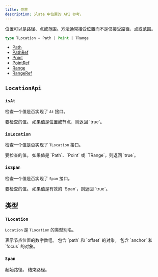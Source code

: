 ```yaml
---
title: 位置
description: Slate 中位置的 API 参考。
---
```


位置可以是路径、点或范围。方法通常接受位置而不是仅接受路径、点或范围。

```typescript
type TLocation = Path | Point | TRange
```

- [Path](/docs/api/slate/path)
- [PathRef](/docs/api/slate/location-ref#pathref)
- [Point](/docs/api/slate/point)
- [PointRef](/docs/api/slate/location-ref#pointref)
- [Range](/docs/api/slate/range)
- [RangeRef](/docs/api/slate/location-ref#rangeref)

## `LocationApi`

### `isAt`

检查一个值是否实现了 `At` 接口。

<API name="isAt">
<APIParameters>
  <APIItem name="value" type="any">
    要检查的值。
  </APIItem>
</APIParameters>

<APIReturns type="boolean">
  如果值是位置或节点，则返回 `true`。
</APIReturns>
</API>

### `isLocation`

检查一个值是否实现了 `TLocation` 接口。

<API name="isLocation">
<APIParameters>
  <APIItem name="value" type="any">
    要检查的值。
  </APIItem>
</APIParameters>

<APIReturns type="boolean">
  如果值是 `Path`、`Point` 或 `TRange`，则返回 `true`。
</APIReturns>
</API>

### `isSpan`

检查一个值是否实现了 `Span` 接口。

<API name="isSpan">
<APIParameters>
  <APIItem name="value" type="any">
    要检查的值。
  </APIItem>
</APIParameters>

<APIReturns type="boolean">
  如果值是有效的 `Span`，则返回 `true`。
</APIReturns>
</API>

## 类型

### `TLocation`

`Location` 是 `TLocation` 的类型别名。

<API name="TLocation">
<APIAttributes>
  <APIItem name="Path" type="Path">
    表示节点位置的数字数组。
  </APIItem>
  <APIItem name="Point" type="Point">
    包含 `path` 和 `offset` 的对象。
  </APIItem>
  <APIItem name="TRange" type="TRange">
    包含 `anchor` 和 `focus` 的对象。
  </APIItem>
</APIAttributes>
</API>

### `Span`

<API name="Span">
<APIAttributes>
  <APIItem name="[0]" type="Path">
    起始路径。
  </APIItem>
  <APIItem name="[1]" type="Path">
    结束路径。
  </APIItem>
</APIAttributes>
</API>